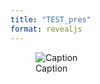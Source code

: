 ```yaml
---
title: "TEST_pres"
format: revealjs
---
```


![Caption](images/lifecycle.png){fig-alt="ALT CAption"}
